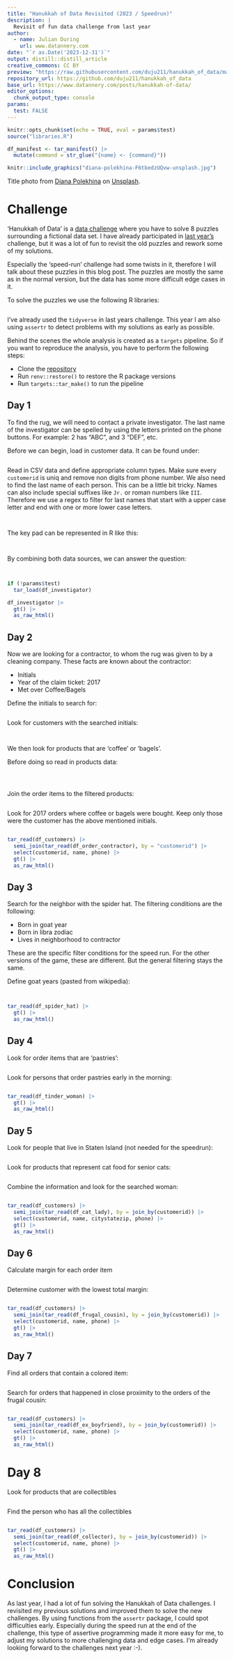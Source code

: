 ```yaml
---
title: "Hanukkah of Data Revisited (2023 / Speedrun)"
description: |
  Revisit of fun data challenge from last year
author:
  - name: Julian During 
    url: www.datannery.com
date: "`r as.Date('2023-12-31')`"
output: distill::distill_article
creative_commons: CC BY
preview: "https://raw.githubusercontent.com/duju211/hanukkah_of_data/master/diana-polekhina-F6tbedzUQvw-unsplash.jpg"
repository_url: https://github.com/duju211/hanukkah_of_data
base_url: https://www.datannery.com/posts/hanukkah-of-data/
editor_options: 
  chunk_output_type: console
params:
  test: FALSE
---
```


```r
knitr::opts_chunk$set(echo = TRUE, eval = params$test)
source("libraries.R")

df_manifest <- tar_manifest() |>
  mutate(command = str_glue("{name} <- {command}"))
```

```r
knitr::include_graphics("diana-polekhina-F6tbedzUQvw-unsplash.jpg")
```

Title photo from <a href="https://unsplash.com/de/@diana_pole?utm_content=creditCopyText&utm_medium=referral&utm_source=unsplash">Diana Polekhina</a> on <a href="https://unsplash.com/de/fotos/rote-und-silberne-handwerkzeuge-F6tbedzUQvw?utm_content=creditCopyText&utm_medium=referral&utm_source=unsplash">Unsplash</a>.

# Challenge

'Hanukkah of Data' is a [data challenge](https://hanukkah.bluebird.sh/about/)
where you have to solve 8 puzzles surrounding a fictional data set.
I have already participated in
[last year's](https://www.datannery.com/posts/hanukkah-of-data/) challenge,
but it was a lot of fun to revisit the old puzzles and rework some of my
solutions.

Especially the 'speed-run' challenge had some twists in it, therefore I will
talk about these puzzles in this blog post. The puzzles are mostly the same
as in the normal version, but the data has some more difficult edge cases in it.

To solve the puzzles we use the following R libraries:

```r
```

I've already used the `tidyverse` in last years challenge. This year I am
also using `assertr` to detect problems with my solutions as early as possible.

Behind the scenes the whole analysis is created as a `targets` pipeline.
So if you want to reproduce the analysis, you have to perform the following
steps:

* Clone the [repository](https://github.com/duju211/hanukkah_of_data)
* Run `renv::restore()` to restore the R package versions
* Run `targets::tar_make()` to run the pipeline

## Day 1

To find the rug, we will need to contact a private investigator.
The last name of the investigator can be spelled by using the letters printed
on the phone buttons. For example: 2 has “ABC”, and 3 “DEF”, etc.

Before we can begin, load in customer data. It can be found under:

```r
```

Read in CSV data and define appropriate column types.
Make sure every `customerid` is uniq and remove non digits from phone number.
We also need to find the last name of each person.
This can be a little bit tricky. Names can also include special suffixes
like `Jr.` or roman numbers like `III`. Therefore we use a regex to filter for
last names that start with a upper case letter and end with one or more lower
case letters.

```r
```

```r
```

The key pad can be represented in R like this:

```r
```

```r
```

By combining both data sources, we can answer the question:

```r
```

```r
```

```r
if (!params$test)
  tar_load(df_investigator)
```

```r
df_investigator |>
  gt() |>
  as_raw_html()
```

## Day 2

Now we are looking for a contractor, to whom the rug was given to by a
cleaning company. These facts are known about the contractor:

* Initials
* Year of the claim ticket: 2017
* Met over Coffee/Bagels

Define the initials to search for:

```r
```

Look for customers with the searched initials:

```r
```

```r
```


We then look for products that are 'coffee' or 'bagels'.

Before doing so read in products data:

```r
```

```r
```

```r
```

Join the order items to the filtered products:

```r
```

Look for 2017 orders where coffee or bagels were bought.
Keep only those were the customer has the above mentioned initials.

```r
```

```r
tar_read(df_customers) |>
  semi_join(tar_read(df_order_contractor), by = "customerid") |>
  select(customerid, name, phone) |>
  gt() |>
  as_raw_html()
```

## Day 3

Search for the neighbor with the spider hat. The filtering conditions are the
following:

* Born in goat year
* Born in libra zodiac
* Lives in neighborhood to contractor

These are the specific filter conditions for the speed run. For the other
versions of the game, these are different. But the general filtering stays the
same.

Define goat years (pasted from wikipedia):

```r
```


```r
```

```r
tar_read(df_spider_hat) |>
  gt() |>
  as_raw_html()
```

## Day 4

Look for order items that are 'pastries':

```r
```

Look for persons that order pastries early in the morning:

```r
```

```r
tar_read(df_tinder_woman) |>
  gt() |>
  as_raw_html()
```


## Day 5

Look for people that live in Staten Island (not needed for the speedrun):

```r
```

Look for products that represent cat food for senior cats:

```r
```

Combine the information and look for the searched woman:

```r
```

```r
tar_read(df_customers) |>
  semi_join(tar_read(df_cat_lady), by = join_by(customerid)) |>
  select(customerid, name, citystatezip, phone) |>
  gt() |>
  as_raw_html()
```

## Day 6

Calculate margin for each order item

```r
```

Determine customer with the lowest total margin:

```r
```

```r
tar_read(df_customers) |>
  semi_join(tar_read(df_frugal_cousin), by = join_by(customerid)) |>
  select(customerid, name, phone) |>
  gt() |>
  as_raw_html()
```


## Day 7

Find all orders that contain a colored item:

```r
```

Search for orders that happened in close proximity to the orders of the
frugal cousin:

```r
```

```r
tar_read(df_customers) |>
  semi_join(tar_read(df_ex_boyfriend), by = join_by(customerid)) |>
  select(customerid, name, phone) |>
  gt() |>
  as_raw_html()
```

# Day 8

Look for products that are collectibles

```r
```

Find the person who has all the collectibles

```r
```

```r
tar_read(df_customers) |>
  semi_join(tar_read(df_collector), by = join_by(customerid)) |>
  select(customerid, name, phone) |>
  gt() |>
  as_raw_html()
```

# Conclusion

As last year, I had a lot of fun solving the Hanukkah of Data challenges.
I revisited my previous solutions and improved them to solve the new challenges.
By using functions from the `assertr` package, I could spot difficulties early.
Especially during the speed run at the end of the challenge, this type of
assertive programming made it more easy for me, to adjust my solutions to more
challenging data and edge cases. I'm already looking forward to the challenges
next year :-).